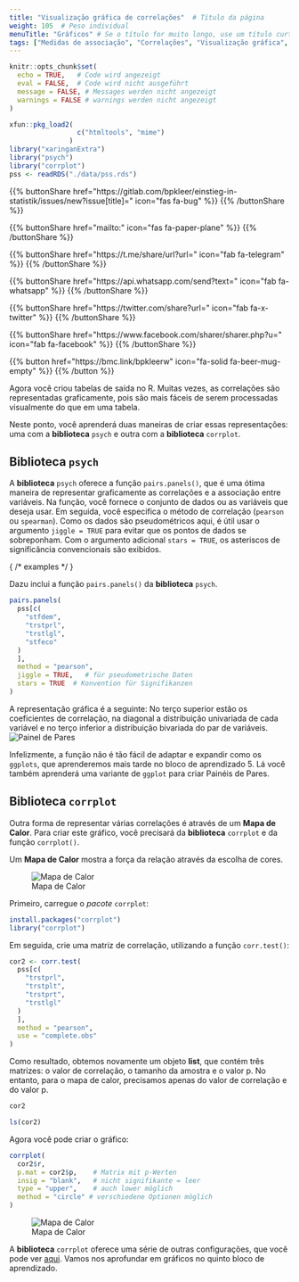 ```yaml
---
title: "Visualização gráfica de correlações"  # Título da página
weight: 105  # Peso individual
menuTitle: "Gráficos" # Se o título for muito longo, use um título curto aqui
tags: ["Medidas de associação", "Correlações", "Visualização gráfica", "ggplot"]  # Tags aqui; Abreviação do que acontece na página
---
```

```r
knitr::opts_chunk$set(
  echo = TRUE,   # Code wird angezeigt
  eval = FALSE,  # Code wird nicht ausgeführt
  message = FALSE, # Messages werden nicht angezeigt
  warnings = FALSE # warnings werden nicht angezeigt
)

xfun::pkg_load2(
                 c("htmltools", "mime")
               )
library("xaringanExtra")
library("psych")
library("corrplot")
pss <- readRDS("./data/pss.rds")
```

{{% buttonShare href=\"https\:\/\/gitlab.com\/bpkleer\/einstieg-in-statistik\/issues\/new?issue[title]=\" icon=\"fas fa-bug\" %}} {{% /buttonShare %}} 

{{% buttonShare href=\"mailto\:\" icon=\"fas fa-paper-plane\" %}} {{% /buttonShare %}}

{{% buttonShare href=\"https\:\/\/t.me\/share\/url?url=\" icon=\"fab fa-telegram\" %}} {{% /buttonShare %}}

{{% buttonShare href=\"https\:\/\/api.whatsapp.com\/send?text=\" icon=\"fab fa-whatsapp\" %}} {{% /buttonShare %}}

{{% buttonShare href=\"https\:\/\/twitter.com\/share?url=\" icon=\"fab fa-x-twitter\" %}} {{% /buttonShare %}}

{{% buttonShare href=\"https\:\/\/www.facebook.com\/sharer\/sharer.php?u=\" icon=\"fab fa-facebook\" %}} {{% /buttonShare %}}

{{% button href=\"https\:\/\/bmc.link\/bpkleerw\" icon=\"fa-solid fa-beer-mug-empty\" %}} {{% /button %}}

Agora você criou tabelas de saída no R. Muitas vezes, as correlações são representadas graficamente, pois são mais fáceis de serem processadas visualmente do que em uma tabela.

Neste ponto, você aprenderá duas maneiras de criar essas representações: uma com a **biblioteca** `psych` e outra com a **biblioteca** `corrplot`.

## Biblioteca `psych`
A **biblioteca** `psych` oferece a função `pairs.panels()`, que é uma ótima maneira de representar graficamente as correlações e a associação entre variáveis. Na função, você fornece o conjunto de dados ou as variáveis que deseja usar. Em seguida, você especifica o método de correlação (`pearson` ou `spearman`). Como os dados são pseudométricos aqui, é útil usar o argumento `jiggle = TRUE` para evitar que os pontos de dados se sobreponham. Com o argumento adicional `stars = TRUE`, os asteriscos de significância convencionais são exibidos. 

{ /* examples */ }

Dazu inclui a função `pairs.panels()` da **biblioteca** `psych`.
```r
pairs.panels(
  pss[c(
    "stfdem",
    "trstprl",
    "trstlgl",
    "stfeco"
  )
  ],
  method = "pearson",   
  jiggle = TRUE,   # für pseudometrische Daten
  stars = TRUE  # Konvention für Signifikanzen
)               
```
A representação gráfica é a seguinte: No terço superior estão os coeficientes de correlação, na diagonal a distribuição univariada de cada variável e no terço inferior a distribuição bivariada do par de variáveis.
![Painel de Pares](../img/pairspanels.png)

Infelizmente, a função não é tão fácil de adaptar e expandir como os `ggplots`, que aprenderemos mais tarde no bloco de aprendizado 5. Lá você também aprenderá uma variante de `ggplot` para criar Painéis de Pares.

## Biblioteca `corrplot`
Outra forma de representar várias correlações é através de um **Mapa de Calor**. Para criar este gráfico, você precisará da **biblioteca** `corrplot` e da função `corrplot()`.

Um **Mapa de Calor** mostra a força da relação através da escolha de cores.

![Mapa de Calor](../img/corrplot.png)

Primeiro, carregue o *pacote* `corrplot`:
```r
install.packages("corrplot")
library("corrplot")
```

Em seguida, crie uma matriz de correlação, utilizando a função `corr.test()`:
```r
cor2 <- corr.test(
  pss[c(
    "trstprl",
    "trstplt",
    "trstprt",
    "trstlgl"
  )
  ],
  method = "pearson",
  use = "complete.obs"
) 
```

Como resultado, obtemos novamente um objeto **list**, que contém três matrizes: o valor de correlação, o tamanho da amostra e o valor p. No entanto, para o mapa de calor, precisamos apenas do valor de correlação e do valor p.
```r
cor2

ls(cor2)
```

Agora você pode criar o gráfico:
```r
corrplot(
  cor2$r, 
  p.mat = cor2$p,    # Matrix mit p-Werten
  insig = "blank",   # nicht signifikante = leer
  type = "upper",    # auch lower möglich
  method = "circle" # verschiedene Optionen möglich
)    
```

![Mapa de Calor](../img/corrplot.png)

A **biblioteca** `corrplot` oferece uma série de outras configurações, que você pode ver [aqui](https://cran.r-project.org/web/packages/corrplot/vignettes/corrplot-intro.html). Vamos nos aprofundar em gráficos no quinto bloco de aprendizado.
